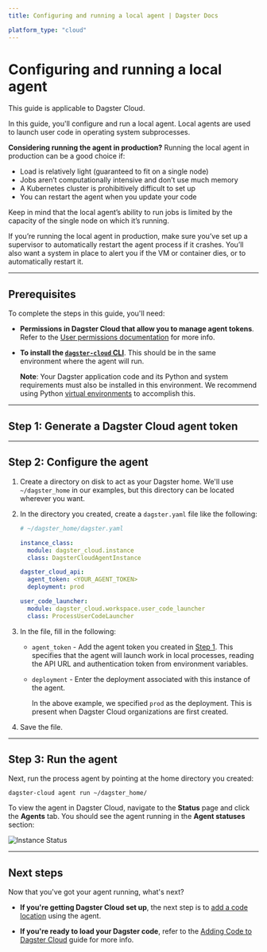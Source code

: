 ```yaml
---
title: Configuring and running a local agent | Dagster Docs

platform_type: "cloud"
---
```


# Configuring and running a local agent

<Note>This guide is applicable to Dagster Cloud.</Note>

In this guide, you'll configure and run a local agent. Local agents are used to launch user code in operating system subprocesses.

**Considering running the agent in production?** Running the local agent in production can be a good choice if:

- Load is relatively light (guaranteed to fit on a single node)
- Jobs aren’t computationally intensive and don’t use much memory
- A Kubernetes cluster is prohibitively difficult to set up
- You can restart the agent when you update your code

Keep in mind that the local agent’s ability to run jobs is limited by the capacity of the single node on which it’s running.

If you’re running the local agent in production, make sure you’ve set up a supervisor to automatically restart the agent process if it crashes. You’ll also want a system in place to alert you if the VM or container dies, or to automatically restart it.

---

## Prerequisites

To complete the steps in this guide, you'll need:

- **Permissions in Dagster Cloud that allow you to manage agent tokens**. Refer to the [User permissions documentation](/dagster-cloud/account/managing-users) for more info.
- **To install the [`dagster-cloud` CLI](/dagster-cloud/developing-testing/dagster-cloud-cli)**. This should be in the same environment where the agent will run.

   **Note**: Your Dagster application code and its Python and system requirements must also be installed in this environment. We recommend using Python [virtual environments](https://packaging.python.org/guides/installing-using-pip-and-virtual-environments/#creating-a-virtual-environment) to accomplish this.

---

## Step 1: Generate a Dagster Cloud agent token

<GenerateAgentToken />

---

## Step 2: Configure the agent

1. Create a directory on disk to act as your Dagster home. We'll use `~/dagster_home` in our examples, but this directory can be located wherever you want.

2. In the directory you created, create a `dagster.yaml` file like the following:

   ```yaml
   # ~/dagster_home/dagster.yaml

   instance_class:
     module: dagster_cloud.instance
     class: DagsterCloudAgentInstance

   dagster_cloud_api:
     agent_token: <YOUR_AGENT_TOKEN>
     deployment: prod

   user_code_launcher:
     module: dagster_cloud.workspace.user_code_launcher
     class: ProcessUserCodeLauncher
   ```

3. In the file, fill in the following:

   - `agent_token` - Add the agent token you created in [Step 1](#step-1-generate-a-dagster-cloud-agent-token). This specifies that the agent will launch work in local processes, reading the API URL and authentication token from environment variables.

   - `deployment` - Enter the deployment associated with this instance of the agent.

     In the above example, we specified `prod` as the deployment. This is present when Dagster Cloud organizations are first created.

4. Save the file.

---

## Step 3: Run the agent

Next, run the process agent by pointing at the home directory you created:

```shell
dagster-cloud agent run ~/dagster_home/
```

To view the agent in Dagster Cloud, navigate to the **Status** page and click the **Agents** tab. You should see the agent running in the **Agent statuses** section:

<Image
alt="Instance Status"
src="/images/dagster-cloud/agents/dagster-cloud-instance-status.png"
width={1152}
height={320}
/>

---

## Next steps

Now that you've got your agent running, what's next?

- **If you're getting Dagster Cloud set up**, the next step is to [add a code location](/dagster-cloud/developing-testing/code-locations) using the agent.

- **If you're ready to load your Dagster code**, refer to the [Adding Code to Dagster Cloud](/dagster-cloud/developing-testing/code-locations) guide for more info.
